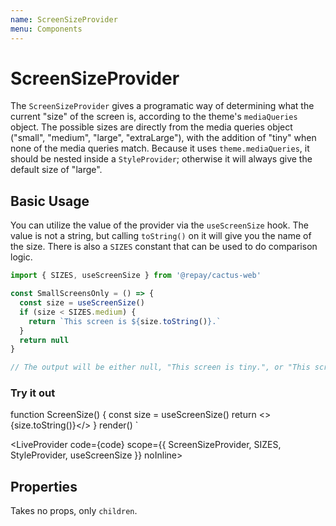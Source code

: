 ```yaml
---
name: ScreenSizeProvider
menu: Components
---
```




# ScreenSizeProvider

The `ScreenSizeProvider` gives a programatic way of determining what the current "size" of the screen is, according to the theme's `mediaQueries` object. The possible sizes are directly from the media queries object ("small", "medium", "large", "extraLarge"), with the addition of "tiny" when none of the media queries match. Because it uses `theme.mediaQueries`, it should be nested inside a `StyleProvider`; otherwise it will always give the default size of "large".

## Basic Usage

You can utilize the value of the provider via the `useScreenSize` hook. The value is not a string, but calling `toString()` on it will give you the name of the size. There is also a `SIZES` constant that can be used to do comparison logic.

```jsx
import { SIZES, useScreenSize } from '@repay/cactus-web'

const SmallScreensOnly = () => {
  const size = useScreenSize()
  if (size < SIZES.medium) {
    return `This screen is ${size.toString()}.`
  }
  return null
}

// The output will be either null, "This screen is tiny.", or "This screen is small."
```

### Try it out

function ScreenSize() {
  const size = useScreenSize()
  return <>{size.toString()}</>
}
render(<StyleProvider><ScreenSizeProvider><ScreenSize/></ScreenSizeProvider></StyleProvider>)
`

<LiveProvider code={code} scope={{ ScreenSizeProvider, SIZES, StyleProvider, useScreenSize }} noInline>
  <LiveEditor style={livePreviewStyle} />
  <LiveError />
  <LivePreview />
</LiveProvider>

## Properties

Takes no props, only `children`.
